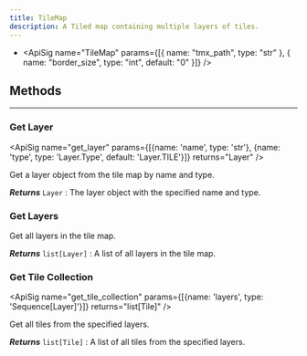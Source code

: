 ```yaml
---
title: TileMap
description: A Tiled map containing multiple layers of tiles.
---
```

- <ApiSig name="TileMap" params={[{ name: "tmx_path", type: "str" }, { name: "border_size", type: "int", default: "0" }]} />

## Methods
---

### Get Layer
<div className="api-card">

<ApiSig name="get_layer" params={[{name: 'name', type: 'str'}, {name: 'type', type: 'Layer.Type', default: 'Layer.TILE'}]} returns="Layer" />

Get a layer object from the tile map by name and type.

_**Returns**_
`Layer` : The layer object with the specified name and type.

</div>

### Get Layers
<div className="api-card">

<ApiSig name="get_layers" returns="list[Layer]" />

Get all layers in the tile map.

_**Returns**_
`list[Layer]` : A list of all layers in the tile map.

</div>

### Get Tile Collection
<div className="api-card">

<ApiSig name="get_tile_collection" params={[{name: 'layers', type: 'Sequence[Layer]'}]} returns="list[Tile]" />

Get all tiles from the specified layers.

_**Returns**_
`list[Tile]` : A list of all tiles from the specified layers.

</div>